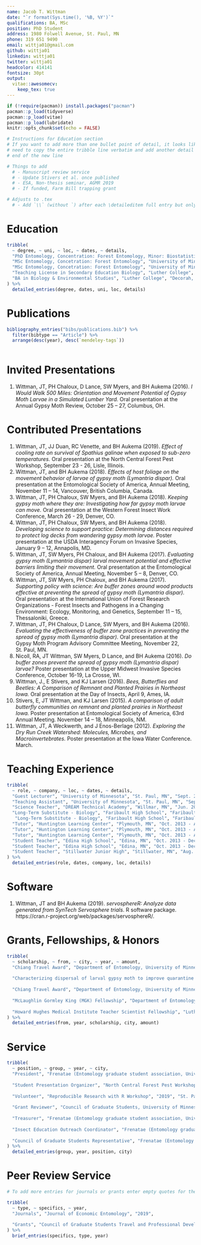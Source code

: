 ```yaml
---
name: Jacob T. Wittman
date: "`r format(Sys.time(), '%B, %Y')`"
qualifications: BA, MSc
position: PhD Student
address: 1980 Folwell Avenue, St. Paul, MN
phone: 319 651 9490
email: wittja01@gmail.com
github: wittja01
linkedin: wittja01
twitter: wittja01
headcolor: 414141
fontsize: 30pt
output: 
  vitae::awesomecv:
    keep_tex: true
---
```


```r
if (!require(pacman)) install.packages("pacman")
pacman::p_load(tidyverse)
pacman::p_load(vitae)
pacman::p_load(lubridate)
knitr::opts_chunk$set(echo = FALSE)
```

```r
# Instructions for Education section
# If you want to add more than one bullet point of detail, it looks like you
# need to copy the entire tribble line verbatim and add another detail at the 
# end of the new line

# Things to add
  # - Manuscript review service
  # - Update Stivers et al. once published
  # - ESA, Non-thesis seminar, AGMR 2019
  # - If funded, Farm Bill trapping grant

# Adjusts to .tex
  # - Add `\\` (without `) after each \detaileditem full entry but only if they DON'T have a \empty preceeding them to fix the spacing issues
```



# Education
```r
tribble(
  ~ degree, ~ uni, ~ loc, ~ dates, ~ details,
  "PhD Entomology, Concentration: Forest Entomology, Minor: Biostatistics", "University of Minnesota", "St. Paul, MN", "Sept. 2018 - 2022 (anticipated)", "Dissertation Topic: Emerald ash borer biocontrol modeling \n",
  "MSc Entomology, Concetration: Forest Entomology", "University of Minnesota", "St. Paul, MN", "Jun. 2016 - Sept. 2018", "GPA of 4.00",
  "MSc Entomology, Concetration: Forest Entomology", "University of Minnesota", "St. Paul, MN", "Jun. 2016 - Sept. 2018", "Thesis Title: Effects of host type and food deprivation on the movement behavior of late-instar larvae of gypsy moth Lymantria dispar (Lepidoptera: Erebidae)",
  "Teaching License in Secondary Education Biology", "Luther College", "Decorah, IA", "Sept. 2012 - Dec. 2013", "GPA of 4.00",
  "BA in Biology & Environmental Studies", "Luther College", "Decorah, IA", "Sept. 2008 - May 2012", "GPA of 3.68"
) %>% 
  detailed_entries(degree, dates, uni, loc, details)
```

# Publications

```r
bibliography_entries("bibs/publications.bib") %>%
  filter(bibtype == "Article") %>% 
  arrange(desc(year), desc(`mendeley-tags`))
  
```

# Invited Presentations
  
  1. Wittman, JT, PH Chaloux, D Lance, SW Myers, and BH Aukema (2016). _I Would Walk 500 Miles: Orientation and Movement Potential of Gypsy Moth Larvae in a Simulated Lumber Yard._ Oral presentation at the Annual Gypsy Moth Review, October 25 – 27, Columbus, OH.

# Contributed Presentations

  1. Wittman, JT, JJ Duan, RC Venette, and BH Aukema (2019). _Effect of cooling rate on survival of Spathius galinae when exposed to sub-zero temperatures._ Oral presentation at the North Central Forest Pest Workshop, September 23 - 26, Lisle, Illinois.
  2. Wittman, JT, and BH Aukema (2018). _Effects of host foliage on the movement behavior of larvae of gypsy moth (Lymantria dispar)._ Oral presentation at the Entomological Society of America, Annual Meeting, November 11 – 14, Vancouver, British Columbia, Canada.
  3. Wittman, JT, PH Chaloux, SW Myers, and BH Aukema (2018). _Keeping gypsy moth where they are: Investigating how far gypsy moth larvae can move._ Oral presentation at the Western Forest Insect Work Conference, March 26 - 29, Denver, CO.
  4. Wittman, JT, PH Chaloux, SW Myers, and BH Aukema (2018). _Developing science to support practice: Determining distances required to protect log decks from wandering gypsy moth larvae._ Poster presentation at the USDA Interagency Forum on Invasive Species, January 9 – 12, Annapolis, MD.
  5. Wittman, JT, SW Myers, PH Chaloux, and BH Aukema (2017). _Evaluating gypsy moth (Lymantria dispar) larval movement potential and effective barriers limiting their movement._ Oral presentation at the Entomological Society of America, Annual Meeting, November 5 – 8, Denver, CO.
  6. Wittman, JT, SW Myers, PH Chaloux, and BH Aukema (2017). _Supporting policy with science: Are buffer zones around wood products effective at preventing the spread of gypsy moth (Lymantria dispar)._ Oral presentation at the International Union of Forest Research Organizations - Forest Insects and Pathogens in a Changing Environment: Ecology, Monitoring, and Genetics, September 11 – 15, Thessaloniki, Greece.
  7. Wittman, JT, PH Chaloux, D Lance, SW Myers, and BH Aukema (2016). _Evaluating the effectiveness of buffer zone practices in preventing the spread of gypsy moth (Lymantria dispar)._ Oral presentation at the Gypsy Moth Program Advisory Committee Meeting, November 22, St. Paul, MN.
  8. Nicoll, RA, JT Wittman, SW Myers, D Lance, and BH Aukema (2016). _Do buffer zones prevent the spread of gypsy moth (_Lymantria dispar_) larvae?_ Poster presentation at the Upper Midwest Invasive Species Conference, October 16-19, La Crosse, WI.
  9. Wittman, J., E Stivers, and KJ Larsen (2016). _Bees, Butterflies and Beetles: A Comparison of Remnant and Planted Prairies in Northeast Iowa._ Oral presentation at the Day of Insects, April 9, Ames, IA.
  10. Stivers, E, JT Wittman, and KJ Larsen (2015). _A comparison of adult butterfly communities on remnant and planted prairies in Northeast Iowa._ Poster presentation at Entomological Society of America, 63rd Annual Meeting. November 14 – 18, Minneapolis, NM.
  11. Wittman, JT, A Weckwerth, and J Enos-Berlage (2012). _Exploring the Dry Run Creek Watershed: Molecules, Microbes, and Macroinvertebrates._ Poster presentation at the Iowa Water Conference. March.

# Teaching Experience
```r
tribble(
  ~ role, ~ company, ~ loc, ~ dates, ~ details,
  "Guest Lecturer", "University of Minnesota", "St. Paul, MN", "Sept. 2019", "Forest Entomology (ENT 4251)",
  "Teaching Assistant", "University of Minnesota", "St. Paul, MN", "Sept. 2018 - Dec. 2018", "Insect Biology (ENT 1005)",
  "Science Teacher", "DREAM Technical Academy", "Willmar, MN", "Jun. 2014 - Jun. 2016", "Grades 7 - 12",
  "Long-Term Substitute - Biology", "Faribault High School", "Faribault, MN", "Feb. 2014 - Apr. 2014", "Biology (Grade 11)",
   "Long-Term Substitute - Biology", "Faribault High School", "Faribault, MN", "Feb. 2014 - Apr. 2014", "Integrated Life Science (Grade 9)",
  "Tutor", "Huntington Learning Center", "Plymouth, MN", "Oct. 2013 - Aug. 2014", "Science (Grades 6 - 12)",
  "Tutor", "Huntington Learning Center", "Plymouth, MN", "Oct. 2013 - Aug. 2014", "Math (Grades 6 - 12)",
  "Tutor", "Huntington Learning Center", "Plymouth, MN", "Oct. 2013 - Aug. 2014", "ACT (Grades 11 - 12)",
  "Student Teacher", "Edina High School", "Edina, MN", "Oct. 2013 - Dec. 2013", "Biology (Grade 11)",
  "Student Teacher", "Edina High School", "Edina, MN", "Oct. 2013 - Dec. 2013", "AP Biology (Grade 12)",
  "Student Teacher", "Stillwater Junior High", "Stillwater, MN", "Aug. 2013 - Oct. 2013", "Life Sciences (Grade 7)"
) %>% 
  detailed_entries(role, dates, company, loc, details)
```


# Software 

1. Wittman, JT and BH Aukema (2019). _servosphereR: Analyze data generated from SynTech Servosphere trials_. R software package. https://cran.r-project.org/web/packages/servosphereR/. 


# Grants, Fellowships, & Honors

```r
tribble(
  ~ scholarship, ~ from, ~ city, ~ year, ~ amount,
  "Chiang Travel Award", "Department of Entomology, University of Minnesota", "St. Paul, MN", "2018", "$200",
  
  "Characterizing dispersal of larval gypsy moth to improve quarantine regulations", "Minnesota Invasive Terrestrial Plant and Pest Center", "St. Paul, MN", "2018", "$35,000",
  
  "Chiang Travel Award", "Department of Entomology, University of Minnesota", "St. Paul, MN", "2017", "$200",
  
  "McLaughlin Gormley King (MGK) Fellowship", "Department of Entomology, University of Minnesota", "St. Paul, MN", "2016 - 2017", "$42,600",
  
  "Howard Hughes Medical Institute Teacher Scientist Fellowship", "Luther College", "Decorah, IA", "2012 - 2013", "$12,500"
) %>%
  detailed_entries(from, year, scholarship, city, amount)
```


# Service
```r
tribble(
  ~ position, ~ group, ~ year, ~ city,
  "President", "Frenatae (Entomology graduate student association, University of Minnesota)", "2019 - present", "St. Paul, MN",
  
  "Student Presentation Organizer", "North Central Forest Pest Workshop", "2019", "Lisle, IL", 
  
  "Volunteer", "Reproducible Research with R Workshop", "2019", "St. Paul, MN", 
  
  "Grant Reviewer", "Council of Graduate Students, University of Minnesota", "2019", "St. Paul, MN", 
  
  "Treasurer", "Frenatae (Entomology graduate student association, University of Minnesota)", "2018 - 2019", "St. Paul, MN", 
  
  "Insect Education Outreach Coordinator", "Frenatae (Entomology graduate student association, University of Minnesota)", "2017 - 2018", "St. Paul, MN", 
  
  "Council of Graduate Students Representative", "Frenatae (Entomology graduate student association, University of Minnesota)", "2016 - 2017", "St. Paul, MN", 
) %>% 
  detailed_entries(group, year, position, city)
```

# Peer Review Service 
```r
# To add more entries for journals or grants enter empty quotes for the ~type variable
```
```r
tribble(
  ~ type, ~ specifics, ~ year,
  "Journals", "Journal of Economic Entomology", "2019",
  
  "Grants", "Council of Graduate Students Travel and Professional Development Grants", "2019" 
) %>% 
  brief_entries(specifics, type, year)
```